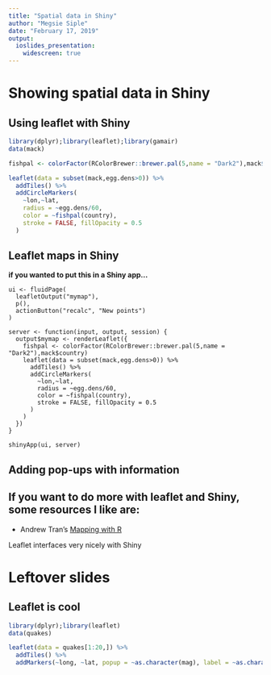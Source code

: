 ```yaml
---
title: "Spatial data in Shiny"
author: "Megsie Siple"
date: "February 17, 2019"
output: 
  ioslides_presentation:
    widescreen: true
---
```


# Showing spatial data in Shiny

## Using leaflet with Shiny
```r
library(dplyr);library(leaflet);library(gamair)
data(mack)

fishpal <- colorFactor(RColorBrewer::brewer.pal(5,name = "Dark2"),mack$country)

leaflet(data = subset(mack,egg.dens>0)) %>% 
  addTiles() %>%
  addCircleMarkers(
    ~lon,~lat,
    radius = ~egg.dens/60,
    color = ~fishpal(country),
    stroke = FALSE, fillOpacity = 0.5
  )
```

## Leaflet maps in Shiny
__if you wanted to put this in a Shiny app...__
```
ui <- fluidPage(
  leafletOutput("mymap"),
  p(),
  actionButton("recalc", "New points")
)

server <- function(input, output, session) {
  output$mymap <- renderLeaflet({
    fishpal <- colorFactor(RColorBrewer::brewer.pal(5,name = "Dark2"),mack$country)
    leaflet(data = subset(mack,egg.dens>0)) %>% 
      addTiles() %>%
      addCircleMarkers(
        ~lon,~lat,
        radius = ~egg.dens/60,
        color = ~fishpal(country),
        stroke = FALSE, fillOpacity = 0.5
      )
    )
  })
}

shinyApp(ui, server)
```

## Adding pop-ups with information



## If you want to do more with leaflet and Shiny, some resources I like are:
- Andrew Tran's [Mapping with R](https://andrewbtran.github.io/NICAR/2017/maps/leaflet-r.html)


Leaflet interfaces very nicely with Shiny


# Leftover slides
## Leaflet is cool
```r
library(dplyr);library(leaflet)
data(quakes)

leaflet(data = quakes[1:20,]) %>% 
  addTiles() %>%
  addMarkers(~long, ~lat, popup = ~as.character(mag), label = ~as.character(mag))
```

